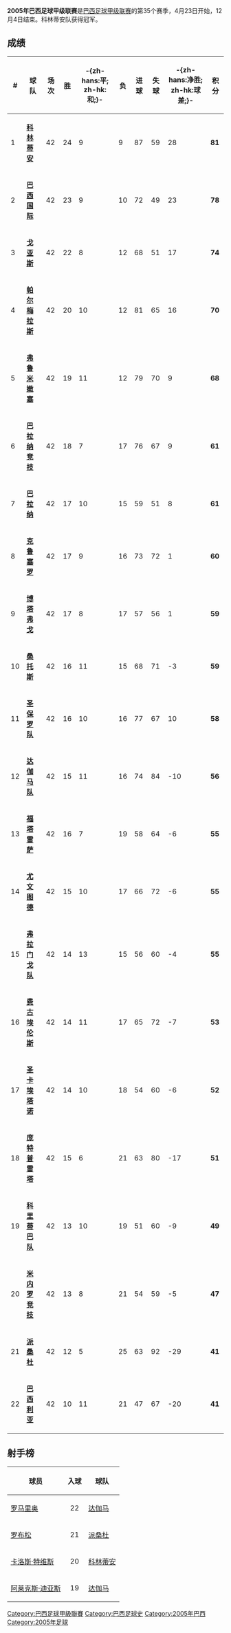 '''2005年巴西足球甲级联赛'''是[[巴西足球甲级联赛|巴西足球甲级联赛]]的第35个赛季，4月23日开始，12月4日结束。科林蒂安队获得冠军。

== 成绩 ==
{| class="wikitable sortable" style="text-align: center;"
! '''#'''
!'''球队'''
!'''场次'''
!'''胜'''
!'''-{zh-hans:平; zh-hk:和;}-'''
!'''负'''
!'''进球'''
!'''失球'''
!'''-{zh-hans:净胜; zh-hk:球差;}-'''
!'''积分'''
|- style="background: #D0F0C0;"
|1||align="left"|'''[[科林蒂安|科林蒂安]]'''||42|| 24 || 9 || 9 || 87 || 59 || 28 || '''81''' 
|- style="background: #E8FFD8;"
|2||align="left"|'''[[巴西国际|巴西国际]]'''||42||23||9||10||72||49||23|| '''78'''
|- style="background: #E8FFD8;" 
|3||align="left"|'''[[戈亚斯体育俱乐部|戈亚斯]]'''||42||22||8||12||68||51||17||'''74'''
|- style="background: #F0F0F0;"
|4||align="left"|'''[[帕尔梅拉斯足球俱乐部|帕尔梅拉斯]]'''||42||20||10||12||81||65||16|| '''70'''
|- style="background: #F0F0F0;"
|5||align="left"|'''[[弗鲁米嫩塞足球俱乐部|弗鲁米嫩塞]]'''||42||19||11||12||79||70||9||'''68''' 
|- style="background: #F0F0F0;"
|6||align="left"|'''[[巴拉纳竞技|巴拉纳竞技]]'''||42||18||7||17||76||67||9|| '''61'''
|- style="background: #F0F0F0;"
|7||align="left"|'''[[巴拉纳|巴拉纳]]'''||42||17||10||15||59||51||8|| '''61'''
|- style="background: #F0F0F0;"
|8||align="left"|'''[[克鲁塞罗体育俱乐部|克鲁塞罗]]'''||42||17||9||16||73||72||1|| '''60'''
|- style="background: #F0F0F0;"
|9||align="left"|'''[[博塔弗戈|博塔弗戈]]'''||42||17||8||17||57||56||1|| '''59'''
|- style="background: #F0F0F0;"
|10||align="left"|'''[[桑托斯足球俱乐部|桑托斯]]'''||42||16||11||15||68||71||-3|| '''59'''
|- style="background: #F0F0F0;"
|11||align="left"|'''[[圣保罗足球俱乐部|圣保罗队]]'''||42||16||10||16||77||67||10|| '''58'''
|- style="background: #F0F0F0;"
|12||align="left"|'''[[瓦斯科达伽马足球俱乐部|达伽马队]]'''||42||15||11||16||74||84||-10|| '''56'''
|- style="background: #F0F0F0;"
|13||align="left"|'''[[福塔雷萨体育俱乐部|福塔雷萨]]'''||42||16||7||19||58||64||-6|| '''55'''
|- style="background: #F0F0F0;"
|14||align="left"|'''[[尤文图德|尤文图德]]'''||42||15||10||17||66||72||-6|| '''55'''
|- style="background: #F0F0F0;"
|15||align="left"|'''[[弗拉门戈体育俱乐部|弗拉门戈队]]'''||42||14||13||15||56||60||-4||'''55'''
|- style="background: #F0F0F0;"
|16||align="left"|'''[[费古埃伦斯|费古埃伦斯]]'''||42||14||11||17||65||72||-7||'''53'''
|- style="background: #F0F0F0;"
|17||align="left"|'''[[圣卡埃塔诺|圣卡埃塔诺]]'''||42||14||10||18||54||60||-6|| '''52'''
|- style="background: #F0F0F0;"
|18||align="left"|'''[[庞特普雷塔|庞特普雷塔]]'''||42||15||6||21||63||80||-17|| '''51'''
|- style="background: #FFCCCC;"
|19||align="left"|'''[[科里蒂巴足球俱乐部|科里蒂巴队]]'''||42||13||10||19||51||60||-9|| '''49'''
|- style="background: #FFCCCC;"
|20||align="left"|'''[[米内罗竞技|米内罗竞技]]'''||42||13||8||21||54||59||-5||'''47'''
|- style="background: #FFCCCC;"
|21||align="left"|'''[[派桑杜|派桑杜]]'''||42||12||5||25||63||92||-29|| '''41'''
|- style="background: #FFCCCC;"
|22||align="left"|'''[[巴西利亚足球俱乐部|巴西利亚]]'''||42 ||10 || 11|| 21|| 47||67 ||-20 ||'''41'''
|}

== 射手榜 ==
{| border="1" cellpadding="4" cellspacing="0" style="border-collapse:collapse;"
|-
!球员
!入球
!球队
|-
|[[罗马里奥|罗马里奥]]
|style="text-align:center;"|22
|[[瓦斯科达伽马足球俱乐部|达伽马]]
|-
|[[罗布松|罗布松]]
|style="text-align:center;"|21
|[[派桑杜体育俱乐部|派桑杜]]
|-
|[[卡洛斯·特维斯|卡洛斯·特维斯]]
|style="text-align:center;"|20
|[[科林蒂安|科林蒂安]]
|-
|[[阿莱克斯·迪亚斯|阿莱克斯·迪亚斯]]
|style="text-align:center;"|19
|[[瓦斯科达伽马足球俱乐部|达伽马]]
|}


{{巴甲赛季}}
[[Category:巴西足球甲級聯賽|Category:巴西足球甲級聯賽]]
[[Category:巴西足球史|Category:巴西足球史]]
[[Category:2005年巴西|Category:2005年巴西]]
[[Category:2005年足球|Category:2005年足球]]